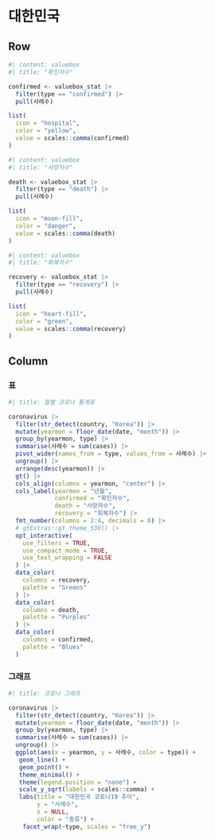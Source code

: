 # 대한민국

## Row

```r
#| content: valuebox
#| title: "확진자수"

confirmed <- valuebox_stat |> 
  filter(type == "confirmed") |>
  pull(사례수) 

list(
  icon = "hospital",
  color = "yellow",
  value = scales::comma(confirmed)
)
```


```r
#| content: valuebox
#| title: "사망자수"

death <- valuebox_stat |> 
  filter(type == "death") |>
  pull(사례수) 

list(
  icon = "moon-fill",
  color = "danger",
  value = scales::comma(death)
)
```


```r
#| content: valuebox
#| title: "회복자수"

recovery <- valuebox_stat |> 
  filter(type == "recovery") |>
  pull(사례수) 

list(
  icon = "heart-fill",
  color = "green",
  value = scales::comma(recovery)
)
```


## Column

### 표

```r
#| title: 월별 코로나 통계표

coronavirus |> 
  filter(str_detect(country, "Korea")) |> 
  mutate(yearmon = floor_date(date, "month")) |> 
  group_by(yearmon, type) |>
  summarise(사례수 = sum(cases)) |> 
  pivot_wider(names_from = type, values_from = 사례수) |> 
  ungroup() |> 
  arrange(desc(yearmon)) |> 
  gt() |> 
  cols_align(columns = yearmon, "center") |> 
  cols_label(yearmon = "년월",
             confirmed = "확진자수", 
             death = "사망자수", 
             recovery = "회복자수") |> 
  fmt_number(columns = 2:4, decimals = 0) |> 
  # gtExtras::gt_theme_538() |> 
  opt_interactive(
    use_filters = TRUE,
    use_compact_mode = TRUE,
    use_text_wrapping = FALSE
  ) |> 
  data_color(
    columns = recovery,
    palette = "Greens"
  ) |>
  data_color(
    columns = death,
    palette = "Purples"
  ) |>
  data_color(
    columns = confirmed,
    palette = "Blues"
  )   
```


### 그래프

```r
#| title: 코로나 그래프

coronavirus |> 
  filter(str_detect(country, "Korea")) |> 
  mutate(yearmon = floor_date(date, "month")) |> 
  group_by(yearmon, type) |>
  summarise(사례수 = sum(cases)) |> 
  ungroup() |> 
  ggplot(aes(x = yearmon, y = 사례수, color = type)) +
   geom_line() +
   geom_point() +
   theme_minimal() +
   theme(legend.position = "none") +
   scale_y_sqrt(labels = scales::comma) +
   labs(title = "대한민국 코로나19 추이",
        y = "사례수",
        x = NULL,
        color = "종류") +
    facet_wrap(~type, scales = "free_y")
```

